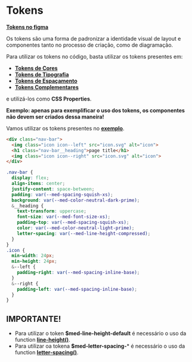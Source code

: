 
<Meta title="Tokens/Introdução" />

# Tokens

**[Tokens no figma](https://www.figma.com/file/4QvnRfhttlJ2hIKQbuEPZl/Tokens?node-id=308%3A120)**

Os tokens são uma forma de padronizar a identidade visual de layout e componentes tanto no processo de criação, como de
diagramação.

Para utilizar os tokens no código, basta utilizar os tokens presentes em:

- **[Tokens de Cores](http://desenv.ordomederi.com/med-components/?path=/story/tokens-cores--cores)**
- **[Tokens de Tipografia](http://desenv.ordomederi.com/med-components/?path=/story/tokens-tipografia--tipografia)**
- **[Tokens de Espaçamento](http://desenv.ordomederi.com/med-components/?path=/story/tokens-espacamento--espacamento)**
- **[Tokens Complementares](http://desenv.ordomederi.com/med-components/?path=/story/tokens-complementares--complementares)**

e utilizá-los como **CSS Properties**.

**Exemplo: apenas para exemplificar o uso dos tokens, os componentes não devem ser criados dessa maneira!**

Vamos utilizar os tokens presentes no **[exemplo](http://desenv.ordomederi.com/med-components/?path=/story/tokens-exemplo--exemplo)**.

```html
<div class="nav-bar">
  <img class="icon icon--left" src="icon.svg" alt="icon">
  <h1 class="nav-bar__heading">page title</h1>
  <img class="icon icon--right" src="icon.svg" alt="icon">
</div>
```

```scss
.nav-bar {
  display: flex;
  align-items: center;
  justify-content: space-between;
  padding: var(--med-spacing-squish-xs);
  background: var(--med-color-neutral-dark-prime);
  &__heading {
    text-transform: uppercase;
    font-size: var(--med-font-size-xs);
    padding-top: var(--med-spacing-squish-xs);
    color: var(--med-color-neutral-light-prime);
    letter-spacing: var(--med-line-height-compressed);
  }
}
.icon {
  min-width: 24px;
  min-height: 24px;
  &--left {
    padding-right: var(--med-spacing-inline-base);
  }
  &--right {
    padding-left: var(--med-spacing-inline-base);
  }
}

```

## IMPORTANTE!

- Para utilizar o token **$med-line-height-default** é necessário o uso da function **[line-height()](http://localhost:6006/?path=/story/global-functions-tipografia--page#line-height)**.
- Para utilizar oa tokena **$med-letter-spacing-*** é necessário o uso da function **[letter-spacing()](http://localhost:6006/?path=/story/global-functions-tipografia--page#letter-spacing)**.
